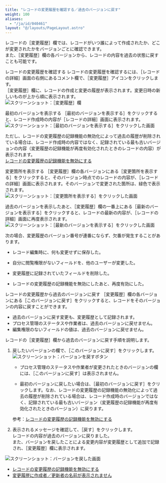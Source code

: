 ```yaml
---
title: "レコードの変更履歴を確認する／過去のバージョンに戻す"
weight: 100
aliases:
  - "/ja/id/040461"
layout: "@/layouts/PageLayout.astro"
---
```




レコードの<Wovn>［変更履歴］</Wovn>欄では、レコードがいつ誰によって作成されたか、どこが変更されたかをバージョンごとに確認できます。  
また、<Wovn>［変更履歴］</Wovn>欄の各バージョンから、レコードの内容を過去の状態に戻すことも可能です。

<Heading id="history_whatshistory_10">レコードの変更履歴を確認する</Heading>
レコードの変更履歴を確認するには、<Wovn>［レコードの詳細］</Wovn>画面の右側にあるコメント欄で、<Wovn>［変更履歴］</Wovn>アイコンをクリックします。<Wovn></Wovn><Wovn></Wovn>  
<Wovn>［変更履歴］</Wovn>欄に、レコードの作成と変更の履歴が表示されます。変更日時の新しいものが上から順に表示されます。  
<Img src="/k/kintone/img-ja/whatshistory_img05.png" alt="スクリーンショット：［変更履歴］欄" />

<Heading level={3} id="history_whatshistory_1010">最初のバージョンを表示する</Heading>
<Wovn>［最初のバージョンを表示する］</Wovn>をクリックすると、レコード作成時の内容が<Wovn>［レコードの詳細］</Wovn>画面に表示されます。<Wovn></Wovn>  
<Img src="/k/kintone/img-ja/whatshistory_img09.png" alt="スクリーンショット：［最初のバージョンを表示する］をクリックした画面" />

ただし、レコードの変更履歴の記録機能の無効化によって過去の履歴が削除されている場合は、レコード作成時の内容ではなく、記録されている最も古いバージョンの内容（変更履歴の記録機能が再度有効化されたときのレコードの内容）が表示されます。  
[レコードの変更履歴の記録機能を無効にする](/k/ja/id/040460.html)

<Heading level={3} id="history_whatshistory_1020">変更箇所を表示する</Heading>
<Wovn>［変更履歴］</Wovn>欄の各バージョンにある<Wovn>［変更箇所を表示する］</Wovn>をクリックすると、そのバージョン時点でのレコードの内容が、<Wovn>［レコードの詳細］</Wovn>画面に表示されます。<Wovn></Wovn>そのバージョンで変更された箇所は、緑色で表示されます。  
<Img src="/k/kintone/img-ja/whatshistory_img06.png" alt="スクリーンショット：［変更箇所を表示する］をクリックした画面" />

過去のバージョンを表示したあと、<Wovn>［変更履歴］</Wovn>欄の一番上にある<Wovn>［最新のバージョンを表示する］</Wovn>をクリックすると、レコードの最新の内容が、<Wovn>［レコードの詳細］</Wovn>画面に再度表示されます。<Wovn></Wovn>  
<Img src="/k/kintone/img-ja/whatshistory_img10.png" alt="スクリーンショット：［最新のバージョンを表示する］をクリックした画面" />

<Note>


次の場合、変更履歴のバージョン番号が連番にならず、欠番が発生することがあります。


* レコード編集時に、何も変更せずに保存した。<Wovn></Wovn>

* 自分に閲覧権限がないフィールドを、他のユーザーが変更した。

* 変更履歴に記録されていたフィールドを削除した。<Wovn></Wovn>

* レコードの変更履歴の記録機能を無効にしたあと、再度有効にした。


</Note>

<Heading id="history_whatshistory_20">レコードの変更履歴から過去のバージョンに戻す</Heading>
<Wovn>［変更履歴］</Wovn>欄の各バージョンにある<Wovn>［このバージョンに戻す］</Wovn>をクリックすると、レコードをそのバージョンの内容に戻すことができます。

<Warning>

* 過去のバージョンに戻す変更も、変更履歴として記録されます。
* プロセス管理のステータスや作業者は、過去のバージョンに戻せません。
* 編集権限のないフィールドの値は、過去のバージョンに戻せません。


</Warning>

レコードの<Wovn>［変更履歴］</Wovn>欄から過去のバージョンに戻す手順を説明します。

1. 戻したいバージョンの欄で、<Wovn>［このバージョンに戻す］</Wovn>をクリックします。  
   <Img src="/k/kintone/img-ja/whatshistory_img07.png" alt="スクリーンショット：バージョンを戻すボタン" />

   <Note>


   * プロセス管理のステータスや作業者が変更されたときのバージョンの欄には、<Wovn>［このバージョンに戻す］</Wovn>は表示されません。

   * 最初のバージョンに戻したい場合は、<Wovn>［最初のバージョンに戻す］</Wovn>をクリックします。なお、レコードの変更履歴の記録機能の無効化によって過去の履歴が削除されている場合は、レコード作成時のバージョンではなく、記録されている最も古いバージョン（変更履歴の記録機能が再度有効化されたときのバージョン）に戻ります。  

   参考：[レコードの変更履歴の記録機能を無効にする](/k/ja/id/040460.html)  

   
   </Note>

1. 表示されるメッセージを確認して、<Wovn>［戻す］</Wovn>をクリックします。  
レコードの内容が過去のバージョンに戻りました。  
また、バージョンを戻したことによる変更内容が変更履歴として追加で記録され、<Wovn>［変更履歴］</Wovn>欄に表示されます。
<Img src="/k/kintone/img-ja/whatshistory_img08.png" alt="スクリーンショット：バージョンを戻した画面" />

<Reference>

* [レコードの変更履歴の記録機能を無効にする](/k/ja/id/040460.html)
* [変更履歴に作成者／更新者の名前が表示されません](/k/ja/id/040249.html)


</Reference>
